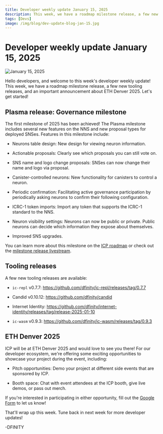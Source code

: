 ```yaml
---
title: Developer weekly update January 15, 2025
description: This week, we have a roadmap milestone release, a few new tooling releases, and an important announcement about ETH Denver 2025.
tags: [Devs]
image: /img/blog/dev-update-blog-jan-15.jpg
---
```


# Developer weekly update January 15, 2025

![January 15, 2025](../../static/img/blog/dev-update-blog-jan-15.jpg)

Hello developers, and welcome to this week's developer weekly update! This week, we have a roadmap milestone release, a few new tooling releases, and an important announcement about ETH Denver 2025. Let's get started!

## Plasma release: Governance milestone

The first milestone of 2025 has been achieved! The Plasma milestone includes several new features on the NNS and new proposal types for deployed SNSes. Features in this milestone include:

- Neurons table design: New design for viewing neuron information.

- Actionable proposals: Clearly see which proposals you can still vote on.

- SNS name and logo change proposals: SNSes can now change their name and logo via proposal.

- Canister-controlled neurons: New functionality for canisters to control a neuron.

- Periodic confirmation: Facilitating active governance participation by periodically asking neurons to confirm their following configuration.

- ICRC-1 token imports: Import any token that supports the ICRC-1 standard to the NNS.

- Neuron visibility settings: Neurons can now be public or private. Public neurons can decide which information they expose about themselves.

- Improved SNS upgrades.

You can learn more about this milestone on the [ICP roadmap](https://internetcomputer.org/roadmap#Governance%20&%20Tokenomics-Plasma) or check out the [milestone release livestream](https://www.youtube.com/watch?v=W01GOBBVY1w).

## Tooling releases

A few new tooling releases are available:

- `ic-repl` v0.7.7: https://github.com/dfinity/ic-repl/releases/tag/0.7.7

- Candid v0.10.12: https://github.com/dfinity/candid

- Internet Identity: https://github.com/dfinity/internet-identity/releases/tag/release-2025-01-10

- `ic-wasm` v0.9.3: https://github.com/dfinity/ic-wasm/releases/tag/0.9.3


## ETH Denver 2025

ICP will be at ETH Denver 2025 and would love to see you there! For our developer ecosystem, we're offering some exciting opportunities to showcase your project during the event, including:

- Pitch opportunities: Demo your project at different side events that are sponsored by ICP.

- Booth space: Chat with event attendees at the ICP booth, give live demos, or pass out merch.

If you're interested in participating in either opportunity, fill out the [Google Form](https://docs.google.com/forms/d/e/1FAIpQLSdqWNBRiy-rW2uLt7lhW9am5a6NWidT956oBLrUjkV9gEOTJw/viewform) to let us know!

That'll wrap up this week. Tune back in next week for more developer updates!

-DFINITY